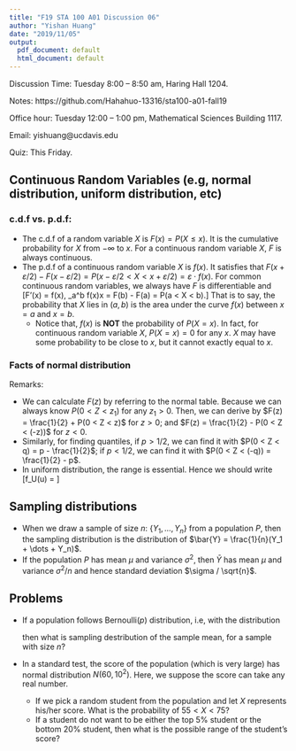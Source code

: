 ```yaml
---
title: "F19 STA 100 A01 Discussion 06"
author: "Yishan Huang"
date: "2019/11/05"
output:
  pdf_document: default
  html_document: default
---
```


Discussion Time: Tuesday 8:00 -- 8:50 am, Haring Hall 1204.

Notes: https://github.com/Hahahuo-13316/sta100-a01-fall19

Office hour: Tuesday 12:00 -- 1:00 pm, Mathematical Sciences Building 1117.

Email: yishuang\@ucdavis.edu

Quiz: This Friday.

## Continuous Random Variables (e.g, normal distribution, uniform distribution, etc)

### c.d.f vs. p.d.f:

- The c.d.f of a random variable $X$ is $F(x) = P(X \le x)$. It is the cumulative probability for $X$ from $-\infty$ to $x$. For a continuous random variable $X$, $F$ is always continuous.
- The p.d.f of a continuous random variable $X$ is $f(x)$. It satisfies that $F(x + \varepsilon /2) - F(x - \varepsilon /2) = P(x - \varepsilon /2 < X < x + \varepsilon /2) = \varepsilon \cdot f(x).$ For common continuous random variables, we always have $F$ is differentiable and \[F'(x) = f(x), \quad \int_a^b f(x)\textrm{d}x = F(b) - F(a) = P(a < X < b).\] That is to say, the probability that $X$ lies in $(a, b)$ is the area under the curve $f(x)$ between $x = a$ and $x = b$.
    - Notice that, $f(x)$ is **NOT** the probability of $P(X = x)$. In fact, for continuous random variable $X$, $P(X = x) = 0$ for any $x$. $X$ may have some probability to be close to $x$, but it cannot exactly equal to $x$.
    
### Facts of normal distribution

\begin{table}[htbp]
    \centering
    \begin{tabular}{c|ccc}
    \hline
    & Standard Normal & Normal & Uniform \\
    \hline
    Form & $Z \sim N(0, 1)$ & $X = \sigma Z + \mu \sim N(\mu, \sigma^2)$ & $X \sim \textrm{Unif}([a, b])$ \\
    Mean & 0 & $\mu$ & $\frac{a + b}{2}$ \\
    Variance & 1 & $\sigma^2$ & $\frac{(b - a)^2}{12}$ \\
    cdf & $P(Z \le z) = F(z)$ & $P(X \le x) = F\left(\frac{x - \mu}{\sigma}\right)$ & $\frac{x - a}{b- a}$ for $a \le x \le b$ \\
    pdf & $f(z)$ & $f_X(x) = f\left(\frac{x - \mu}{\sigma}\right)$ & $\frac{1}{b - a}$ for $a \le x \le b$ \\ 
    Quantile with probability $p$ & $q$ where $F(q) = p$ & $\sigma q + \mu$ where $F(q) = p$ & $q = pb + (1 - p) a$ \\
    \hline
    \end{tabular}
    \caption{comparing continuous random variables}
\end{table}

Remarks:

- We can calculate $F(z)$ by referring to the normal table. Because we can always know $P(0 < Z < z_1)$ for any $z_1 > 0$. Then, we can derive by $F(z) = \frac{1}{2} + P(0 < Z < z)$ for $z > 0$; and $F(z) = \frac{1}{2} - P(0 < Z < (-z))$ for $z < 0$.
- Similarly, for finding quantiles, if $p > 1/2$, we can find it with $P(0 < Z < q) = p - \frac{1}{2}$;  if $p < 1/2$, we can find it with $P(0 < Z < (-q)) = \frac{1}{2} - p$.
- In uniform distribution, the range is essential. Hence we should write
\[f_U(u) = \begin{cases} \frac{1}{b - a}, & a \le u \le b; \\ 0, & \textrm{otherwise.}\end{cases}\]

## Sampling distributions

- When we draw a sample of size $n$: $\{Y_1, \dots, Y_n\}$ from a population $P$, then the sampling distribution is the distribution of $\bar{Y} = \frac{1}{n}(Y_1 + \dots + Y_n)$.
- If the population $P$ has mean $\mu$ and variance $\sigma^2$, then $\bar{Y}$ has mean $\mu$ and variance $\sigma^2 / n$ and hence standard deviation $\sigma / \sqrt{n}$.

## Problems

- If a population follows Bernoulli($p$) distribution, i.e, with the distribution
\begin{table}[htbp]
    \centering
    \begin{tabular}{c|cc}
    \hline
    $x$ & 0 & 1 \\
    \hline
    $P(X = x)$ & $1 - p$ & $p$ \\
    \hline
    \end{tabular}
\end{table}
then what is sampling destribution of the sample mean, for a sample with size $n$?

- In a standard test, the score of the population (which is very large) has normal distribution $N(60, 10^2)$. Here, we suppose the score can take any real number.
    - If we pick a random student from the population and let $X$ represents his/her score. What is the probability of $55 < X < 75$?
    - If a student do not want to be either the top 5% student or the bottom 20% student, then what is the possible range of the student's score?